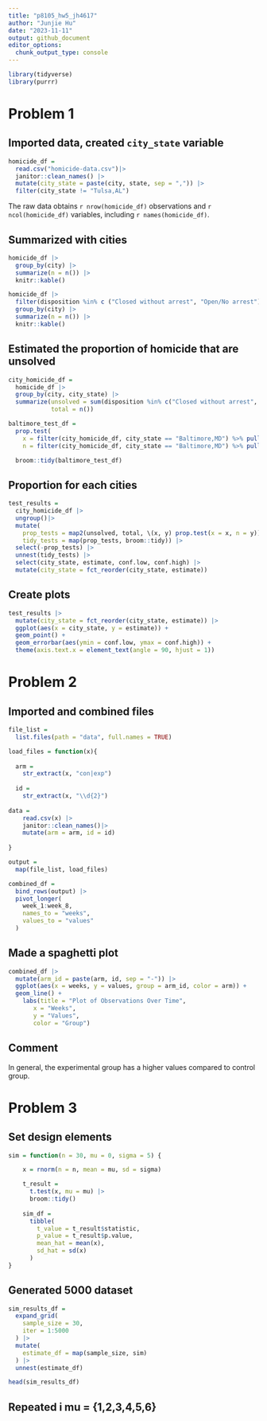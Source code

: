```yaml
---
title: "p8105_hw5_jh4617"
author: "Junjie Hu"
date: "2023-11-11"
output: github_document
editor_options: 
  chunk_output_type: console
---
```


```r
library(tidyverse)
library(purrr)
```

# Problem 1

## Imported data, created `city_state` variable
```r
homicide_df =
  read.csv("homicide-data.csv")|>
  janitor::clean_names() |>
  mutate(city_state = paste(city, state, sep = ",")) |>
  filter(city_state != "Tulsa,AL") 
```

The raw data obtains `r nrow(homicide_df)` observations and `r ncol(homicide_df)` variables, including `r names(homicide_df)`.

## Summarized with cities
```r
homicide_df |>
  group_by(city) |>
  summarize(n = n()) |>
  knitr::kable()

homicide_df |>
  filter(disposition %in% c ("Closed without arrest", "Open/No arrest")) |>
  group_by(city) |>
  summarize(n = n()) |>
  knitr::kable()
```

## Estimated the proportion of homicide that are unsolved
```r

city_homicide_df = 
  homicide_df |>
  group_by(city, city_state) |>
  summarize(unsolved = sum(disposition %in% c("Closed without arrest", "Open/No arrest")),
            total = n())

baltimore_test_df = 
  prop.test( 
    x = filter(city_homicide_df, city_state == "Baltimore,MD") %>% pull(unsolved),
    n = filter(city_homicide_df, city_state == "Baltimore,MD") %>% pull(total)) 

  broom::tidy(baltimore_test_df)

```

## Proportion for each cities
```r
test_results = 
  city_homicide_df |> 
  ungroup()|>
  mutate(
    prop_tests = map2(unsolved, total, \(x, y) prop.test(x = x, n = y)),
    tidy_tests = map(prop_tests, broom::tidy)) |> 
  select(-prop_tests) |>
  unnest(tidy_tests) |>
  select(city_state, estimate, conf.low, conf.high) |>
  mutate(city_state = fct_reorder(city_state, estimate))
```

## Create plots
```r
test_results |>
  mutate(city_state = fct_reorder(city_state, estimate)) |>
  ggplot(aes(x = city_state, y = estimate)) + 
  geom_point() + 
  geom_errorbar(aes(ymin = conf.low, ymax = conf.high)) + 
  theme(axis.text.x = element_text(angle = 90, hjust = 1))
```


# Problem 2

## Imported and combined files 
```r

file_list = 
  list.files(path = "data", full.names = TRUE) 

load_files = function(x){
  
  arm =
    str_extract(x, "con|exp")
  
  id = 
    str_extract(x, "\\d{2}")
  
data = 
    read.csv(x) |>
    janitor::clean_names()|>
    mutate(arm = arm, id = id)
    
}

output = 
  map(file_list, load_files) 

combined_df = 
  bind_rows(output) |>
  pivot_longer(
    week_1:week_8,
    names_to = "weeks",
    values_to = "values"
  )
```

## Made a spaghetti plot
```r
combined_df |>
  mutate(arm_id = paste(arm, id, sep = "-")) |>
  ggplot(aes(x = weeks, y = values, group = arm_id, color = arm)) +
  geom_line() +
    labs(title = "Plot of Observations Over Time",
       x = "Weeks",
       y = "Values",
       color = "Group")
```

## Comment
In general, the experimental group has a higher values compared to control group.


# Problem 3

## Set design elements
```r
sim = function(n = 30, mu = 0, sigma = 5) {

    x = rnorm(n = n, mean = mu, sd = sigma)

    t_result = 
      t.test(x, mu = mu) |>
      broom::tidy()
    
    sim_df =
      tibble(
        t_value = t_result$statistic,
        p_value = t_result$p.value,
        mean_hat = mean(x),
        sd_hat = sd(x)
      )
}

```

## Generated 5000 dataset
```r
sim_results_df = 
  expand_grid(
    sample_size = 30,
    iter = 1:5000
  ) |> 
  mutate(
    estimate_df = map(sample_size, sim)
  ) |> 
  unnest(estimate_df)

head(sim_results_df)
```

## Repeated i mu = {1,2,3,4,5,6}
```r

```

